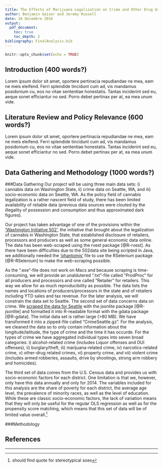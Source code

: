 ```yaml
---
title: The Effects of Marijuana Legalization on Crime and Other Drug Usage in Seattle
author: Benjamin Gaiser and Jeremy Russell
date: 16 Decembre 2016
output:
  pdf_document:
    toc: true
    toc_depth: 2
bibliography: FinalAnalysis.bib
---
```


```r
knitr::opts_chunk$set(echo = TRUE)
```

## Introduction (400 words?)

Lorem ipsum dolor sit amet, oportere pertinacia repudiandae ne mea, eam ne meis eleifend. Ferri splendide tincidunt cum ad, vis mandamus posidonium cu, eos no vitae sententiae honestatis. Tantas inciderint sed eu, aeque sonet efficiantur no sed. Porro debet pertinax per at, ea mea unum vide.

## Literature Review and Policy Relevance (600 words?)

Lorem ipsum dolor sit amet, oportere pertinacia repudiandae ne mea, eam ne meis eleifend. Ferri splendide tincidunt cum ad, vis mandamus posidonium cu, eos no vitae sententiae honestatis. Tantas inciderint sed eu, aeque sonet efficiantur no sed. Porro debet pertinax per at, ea mea unum vide.

## Data Gathering and Methodology (1000 words?)

###Data Gathering
Our project will be using three main data sets: i) cannabis data on Washington State, ii) crime data on Seattle, WA, and iii) socio-economic data on Seattle, WA. As the policy field of cannabis legalization is a rather nascent field of study, there has been limited availability of reliable data (previous data sources were clouted by the illegality of possession and consumption and thus approximated dark figures). 

Our project has taken advantage of one of the provisions within the ['Washington Initiative 502']('http://www.502data.com'), the initiative that brought about the legalization of cannabis in Washington State, that established disclosure of retailers, processors and producers as well as some general economic data online. The data has been web-scraped using the rvest package [@R-rvest]. As there have been difficulties due to the 502data site being scripted in Java, we additionally needed the ['phantomjs']('http://phantomjs.org/') file to use the RSelenium package [@R-RSelenium] to make the web-scraping possible. 

As the ".exe"-file does not work on Macs and because scraping is time-consuming, we will provide an unaldutered ".txt"-file called "ProdProc" for all producers and processors and one called "Retailer" for retailers. This way we allow for as much reproducibility as possible. The data lists the names and locations of producers/processors in the state and of retailers including YTD sales and tax revenue. For the later analysis, we will constrain the data set to Seattle. 
The second set of data concerns data on crime. We [scraped the data for Seattle]('https://data.seattle.gov/api/views/7ais-f98f/rows.json?accessType=DOWNLOAD') with the jsonlite package [@R-jsonlite] and formatted it into R-readable format with the gdata package [@R-gdata]. The initial data set is rather large (>80 MB). We have transformed it into a zipped-file called "CrimeSeattle.gz". For the analysis, we cleaned the data so to only contain information about the longitude/latitude, the type of crime and the time it has occurde. For the types of crime we have aggregated individual types into seven broad categories: i) alcohol-related crime (includes Liquor offenses and DUI offenses), ii) burglary/theft, iii) marijuana-related crime, iv) narcotics-related crime, v) other-drug related crimes, vi) property crime, and vii) violent crime (includes armed robberies, assaults, drive by shootings, strong arm robbery and homicides).

The third set of data comes from the U.S. Census data and provides us with socio-economic factors for each district. One limitation is that we, however, only have this data annually and only for 2014. The variables included for this analysis are the share of poverty for each district, the average age level, the prevalence of minority races, as well as the level of education. While these are classic socio-economic factors, the lack of variation means that they will only be useful for the regular OLS regression as well as for the propensity score matching, which means that this set of data will be of limited value overall.^[should find quote for stereotypical soes]

###Methodology


\pagebreak

## References

---
